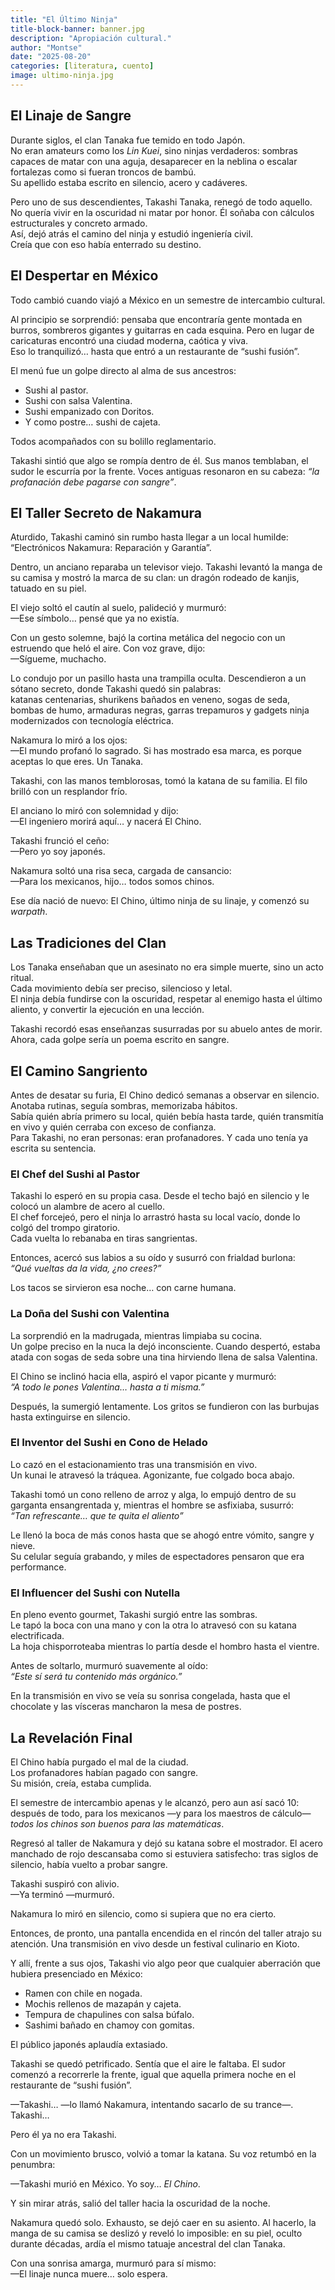 ```yaml
---
title: "El Último Ninja"
title-block-banner: banner.jpg
description: "Apropiación cultural."
author: "Montse"
date: "2025-08-20"
categories: [literatura, cuento]
image: ultimo-ninja.jpg
---
```


## El Linaje de Sangre

Durante siglos, el clan Tanaka fue temido en todo Japón.  
No eran amateurs como los *Lin Kuei*, sino ninjas verdaderos: sombras capaces de matar con una aguja, desaparecer en la neblina o escalar fortalezas como si fueran troncos de bambú.  
Su apellido estaba escrito en silencio, acero y cadáveres.  

Pero uno de sus descendientes, Takashi Tanaka, renegó de todo aquello. No quería vivir en la oscuridad ni matar por honor. Él soñaba con cálculos estructurales y concreto armado.  
Así, dejó atrás el camino del ninja y estudió ingeniería civil.  
Creía que con eso había enterrado su destino.  

## El Despertar en México

Todo cambió cuando viajó a México en un semestre de intercambio cultural.

Al principio se sorprendió: pensaba que encontraría gente montada en burros, sombreros gigantes y guitarras en cada esquina. Pero en lugar de caricaturas encontró una ciudad moderna, caótica y viva.  
Eso lo tranquilizó... hasta que entró a un restaurante de “sushi fusión”.  

El menú fue un golpe directo al alma de sus ancestros:

* Sushi al pastor.
* Sushi con salsa Valentina.
* Sushi empanizado con Doritos.
* Y como postre... sushi de cajeta.

Todos acompañados con su bolillo reglamentario.

Takashi sintió que algo se rompía dentro de él. Sus manos temblaban, el sudor le escurría por la frente. Voces antiguas resonaron en su cabeza: *“la profanación debe pagarse con sangre”*.

## El Taller Secreto de Nakamura

Aturdido, Takashi caminó sin rumbo hasta llegar a un local humilde: “Electrónicos Nakamura: Reparación y Garantía”.

Dentro, un anciano reparaba un televisor viejo. Takashi levantó la manga de su camisa y mostró la marca de su clan: un dragón rodeado de kanjis, tatuado en su piel.

El viejo soltó el cautín al suelo, palideció y murmuró:  
—Ese símbolo... pensé que ya no existía.  

Con un gesto solemne, bajó la cortina metálica del negocio con un estruendo que heló el aire. Con voz grave, dijo:  
—Sígueme, muchacho.  

Lo condujo por un pasillo hasta una trampilla oculta. Descendieron a un sótano secreto, donde Takashi quedó sin palabras:  
katanas centenarias, shurikens bañados en veneno, sogas de seda, bombas de humo, armaduras negras, garras trepamuros y gadgets ninja modernizados con tecnología eléctrica.  

Nakamura lo miró a los ojos:  
—El mundo profanó lo sagrado. Si has mostrado esa marca, es porque aceptas lo que eres. Un Tanaka.  

Takashi, con las manos temblorosas, tomó la katana de su familia. El filo brilló con un resplandor frío.

El anciano lo miró con solemnidad y dijo:  
—El ingeniero morirá aquí... y nacerá El Chino.  

Takashi frunció el ceño:  
—Pero yo soy japonés.  

Nakamura soltó una risa seca, cargada de cansancio:  
—Para los mexicanos, hijo... todos somos chinos.  

Ese día nació de nuevo: El Chino, último ninja de su linaje, y comenzó su *warpath*.

## Las Tradiciones del Clan

Los Tanaka enseñaban que un asesinato no era simple muerte, sino un acto ritual.  
Cada movimiento debía ser preciso, silencioso y letal.  
El ninja debía fundirse con la oscuridad, respetar al enemigo hasta el último aliento, y convertir la ejecución en una lección.  

Takashi recordó esas enseñanzas susurradas por su abuelo antes de morir.  
Ahora, cada golpe sería un poema escrito en sangre.  

## El Camino Sangriento

Antes de desatar su furia, El Chino dedicó semanas a observar en silencio.  
Anotaba rutinas, seguía sombras, memorizaba hábitos.  
Sabía quién abría primero su local, quién bebía hasta tarde, quién transmitía en vivo y quién cerraba con exceso de confianza.  
Para Takashi, no eran personas: eran profanadores. Y cada uno tenía ya escrita su sentencia.  

### El Chef del Sushi al Pastor

Takashi lo esperó en su propia casa. Desde el techo bajó en silencio y le colocó un alambre de acero al cuello.  
El chef forcejeó, pero el ninja lo arrastró hasta su local vacío, donde lo colgó del trompo giratorio.  
Cada vuelta lo rebanaba en tiras sangrientas.  

Entonces, acercó sus labios a su oído y susurró con frialdad burlona:  
*"Qué vueltas da la vida, ¿no crees?"*  

Los tacos se sirvieron esa noche... con carne humana.

### La Doña del Sushi con Valentina

La sorprendió en la madrugada, mientras limpiaba su cocina.  
Un golpe preciso en la nuca la dejó inconsciente. Cuando despertó, estaba atada con sogas de seda sobre una tina hirviendo llena de salsa Valentina.  

El Chino se inclinó hacia ella, aspiró el vapor picante y murmuró:  
*"A todo le pones Valentina... hasta a ti misma."*  

Después, la sumergió lentamente. Los gritos se fundieron con las burbujas hasta extinguirse en silencio.

### El Inventor del Sushi en Cono de Helado

Lo cazó en el estacionamiento tras una transmisión en vivo.  
Un kunai le atravesó la tráquea. Agonizante, fue colgado boca abajo.  

Takashi tomó un cono relleno de arroz y alga, lo empujó dentro de su garganta ensangrentada y, mientras el hombre se asfixiaba, susurró:  
*"Tan refrescante... que te quita el aliento"*  

Le llenó la boca de más conos hasta que se ahogó entre vómito, sangre y nieve.  
Su celular seguía grabando, y miles de espectadores pensaron que era performance.  

### El Influencer del Sushi con Nutella

En pleno evento gourmet, Takashi surgió entre las sombras.  
Le tapó la boca con una mano y con la otra lo atravesó con su katana electrificada.  
La hoja chisporroteaba mientras lo partía desde el hombro hasta el vientre.  

Antes de soltarlo, murmuró suavemente al oído:  
*"Este sí será tu contenido más orgánico."*  

En la transmisión en vivo se veía su sonrisa congelada, hasta que el chocolate y las vísceras mancharon la mesa de postres.

## La Revelación Final

El Chino había purgado el mal de la ciudad.  
Los profanadores habían pagado con sangre.  
Su misión, creía, estaba cumplida.  

El semestre de intercambio apenas y le alcanzó, pero aun así sacó 10: después de todo, para los mexicanos —y para los maestros de cálculo— *todos los chinos son buenos para las matemáticas*.

Regresó al taller de Nakamura y dejó su katana sobre el mostrador. El acero manchado de rojo descansaba como si estuviera satisfecho: tras siglos de silencio, había vuelto a probar sangre.

Takashi suspiró con alivio.  
—Ya terminó —murmuró.  

Nakamura lo miró en silencio, como si supiera que no era cierto.

Entonces, de pronto, una pantalla encendida en el rincón del taller atrajo su atención. Una transmisión en vivo desde un festival culinario en Kioto.

Y allí, frente a sus ojos, Takashi vio algo peor que cualquier aberración que hubiera presenciado en México:

* Ramen con chile en nogada.
* Mochis rellenos de mazapán y cajeta.
* Tempura de chapulines con salsa búfalo.
* Sashimi bañado en chamoy con gomitas.

El público japonés aplaudía extasiado.

Takashi se quedó petrificado. Sentía que el aire le faltaba. El sudor comenzó a recorrerle la frente, igual que aquella primera noche en el restaurante de “sushi fusión”.

—Takashi... —lo llamó Nakamura, intentando sacarlo de su trance—. Takashi...

Pero él ya no era Takashi.

Con un movimiento brusco, volvió a tomar la katana. Su voz retumbó en la penumbra:

—Takashi murió en México. Yo soy... *El Chino*.

Y sin mirar atrás, salió del taller hacia la oscuridad de la noche.

Nakamura quedó solo. Exhausto, se dejó caer en su asiento. Al hacerlo, la manga de su camisa se deslizó y reveló lo imposible: en su piel, oculto durante décadas, ardía el mismo tatuaje ancestral del clan Tanaka.

Con una sonrisa amarga, murmuró para sí mismo:  
—El linaje nunca muere... solo espera.  